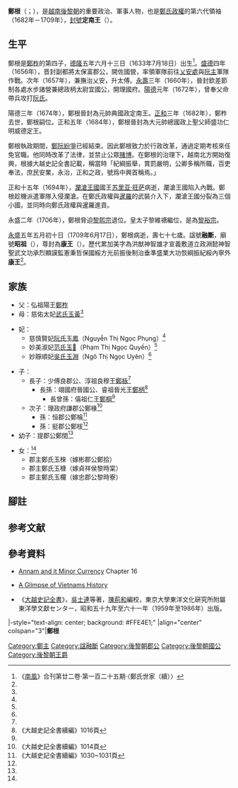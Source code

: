 {{東亞男性歷史人物
|名稱 =鄭根
|身份 =[[後黎朝|後黎朝]][[鄭主|鄭主]]
|國家 =[[大越|大越]]
|時代 =[[黎中興朝|黎中興朝]]
|主君 =[[黎熙宗|黎熙宗]] → [[黎裕宗|黎裕宗]] 
|屆數 =6
|最高職務 =定南王<br/><span style="font-size:smaller;">（1682年—1709年）</span>
|前任 = [[鄭柞|鄭柞]]
|繼任 = [[鄭棡|鄭棡]]
|圖片名稱 =Trịnh Căn.png
|圖片大小 =100px
|圖片說明 =《鄭家正譜》中的鄭根畫像
|姓 =
|名 =
|姓名 =
|字 =
|號=
|官職 =
|封爵 =
|封號 =定南王
|尊號 =康王
|府邸 =理國府
|出生日期 =1633年7月18日<br>德隆五年六月十三日
|出生地點 =
|婚年 =
|逝世日期 ={{death date and age|1709|6|17|1633|7|18}}<br>永盛五年五月初十日
|逝世地點 =
|廟號 =昭祖
|諡號 =融斷
|墓葬 =安定縣建上社
|祠廟 =
|父親 =[[鄭柞|鄭柞]]
|嫡母 =
|母親 =[[武氏玉黃|武氏玉黃]]
|元配 =
|正室 =
|妻 =[[阮氏玉鳳|阮氏玉鳳]]<br />[[吳氏玉(日卷)|吳氏玉(日卷)]]<br />[[吳氏玉淵|吳氏玉淵]]
|妻之父 =
|妻之嫡母 =
|兄弟 =[[鄭棟|鄭棟]]<br />[[鄭榩|鄭榩]]<br />[[鄭欐|鄭欐]]<br />[[鄭樇|鄭樇]]
|姊妹 =[[鄭氏玉(木盎)|鄭氏玉(木盎)]]<br />[[鄭氏玉檉|鄭氏玉檉]]
|子 =[[鄭栐|鄭栐]]<br />鄭椽<br />鄭閏
|女 =
|其他親屬 =孫：[[鄭柄|鄭柄]]<br />曾孫：[[鄭棡|鄭棡]]
|功名 = 
|經歷 =1656年封佐國營副都將太保富郡公，开佐國營，賜佐國將軍印<br />1660年進封欽差節制各處水步諸營兼總政柄太尉宜國公，開理國府，頒銀印<br />1674年進封元帥典國政定南王<br />1684年進封大元帥總國政上聖父師盛功仁明威德定王
|著作 =
|注釋 =
}}
'''鄭根'''（{{vie|v='''Trịnh Căn'''|hn=鄭根}}；{{bd|1633年|7月18日|1709年|6月17日|CatIdx=S鄭}}），是[[越南|越南]][[後黎朝|後黎朝]]的重要政治、軍事人物，也是[[鄭主|鄭氏政權]]的第六代領袖（1682年－1709年），[[封號|封號]]'''定南王'''（{{vie|v='''Định Nam Vương'''|hn=定南王}}）。

==生平==
鄭根是[[鄭柞|鄭柞]]的第四子，[[德隆|德隆]]五年六月十三日（1633年7月18日）出生<ref name=saija>《[[南風_(越南雜誌)|南風]]》合刊第廿二卷·第一百二十五期·〈鄭氏世家（續）〉</ref>。[[盛德_(黎神宗)|盛德]]四年（1656年），晋封副都將太保富郡公，開佐國營，率領軍隊前往[[乂安處|乂安處]]與[[阮主|阮主]]軍隊作戰。次年（1657年），兼撫治乂安，升太傅。[[永壽_(越南)|永壽]]三年（1660年），晉封欽差節制各處水步諸營兼總政柄太尉宜國公，開理國府。[[陽德|陽德]]元年（1672年），曾奉父命帶兵攻打[[阮主|阮氏]]。

陽德三年（1674年），鄭根晉封為元帥典國政定南王。[[正和_(越南)|正和]]三年（1682年），鄭柞去世，鄭根嗣位。正和五年（1684年），鄭根晉封為大元帥總國政上聖父師盛功仁明威德定王。

鄭根執政期間，[[鄭阮紛爭|鄭阮紛爭]]已經結束。因此鄭根致力於行政改革，通過定期考核來任免官職。他同時改革了法律，並禁止公眾[[賭博|賭博]]。在鄭根的治理下，越南北方開始復興，根據大越史記全書記載，稱當時「紀綱振舉，賞罰嚴明，公卿多稱所職，百吏奉法，庶民安業，永治，正和之政，號爲中興首稱焉。」

正和十五年（1694年），[[瀾滄王國|瀾滄王國]]國王[[苏里亚·旺萨|苏里亚·旺萨]]病逝，瀾滄王國陷入內戰。鄭根趁機派遣軍隊入侵瀾滄。在鄭氏政權與[[大城王國|暹羅]]的武裝介入下，瀾滄王國分裂為三個小國，並同時向鄭氏政權與暹羅進貢。

永盛二年（1706年），鄭根脅迫[[黎熙宗|黎熙宗]]退位。皇太子黎維禟繼位，是為[[黎裕宗|黎裕宗]]。

[[永盛|永盛]]五年五月初十日（1709年6月17日），鄭根病逝，壽七十七歲。諡號'''融斷'''，廟號'''昭祖'''（{{vie|v='''Chiêu Tổ'''|hn=昭祖}}），尊封為'''康王'''（{{vie|v='''Khang Vương'''|hn=康王}}）。歷代累加美字為洪猷神智雄才宣義敷道立政淵懿神智聖武文功承烈顯謨監憲秉哲保國綏方光前振後制治垂準盛業大功恢綱振紀綏內寧外'''康王'''<ref name=saija/>。

==家族==
*父：弘祖陽王[[鄭柞|鄭柞]]
*母：慈佑太妃[[武氏玉黃|武氏玉黃]]<ref name=saija/>

*妃：
**慈慎賢妃[[阮氏玉鳳|阮氏玉鳳]]（Nguyễn Thị Ngọc Phụng）<ref name=saija/>{{Notetag|一作'''莊順賢妃'''<ref name=lcxzlz>《[[歷朝憲章類誌|歷朝憲章類誌]]》卷二十一·禮儀誌·宗廟奉祀之禮</ref>。}}
**妙美淑妃[[范氏玉𭦣|范氏玉𭦣]]（Phạm Thị Ngọc Quyền）<ref name=saija/>
**妙靜順妃[[吳氏玉淵|吳氏玉淵]]（Ngô Thị Ngọc Uyên）<ref name=saija/>

*子：
**長子：少傅良郡公、淳祖良穆王[[鄭栐|鄭栐]]<ref name=saija/>
***長孫：翊國府晉國公、睿祖晉光王[[鄭柄|鄭柄]]<ref name="daiviet516">《大越史記全書續編》1016頁</ref>
****長曾孫：僖祖仁王[[鄭棡|鄭棡]]<ref name="daiviet516"/>
**次子：理政府謙郡公鄭椽<ref name="daiviet515">《大越史記全書續編》1014頁</ref>
***孫：恒郡公鄭棆<ref name="daiviet523">《大越史記全書續編》1030~1031頁</ref>
***孫：挺郡公鄭柭<ref name="daiviet523"/>
*幼子：提郡公鄭閏<ref name=saija/>

*女：<ref name=saija/>
**郡主鄭氏玉棶（嫁彬郡公鄭拾）
**郡主鄭氏玉槺（嫁貞祥侯黎時棠）
**郡主鄭氏玉欄（嫁忠郡公黎時寮）

==腳註==
<references group="註" />

==参考文献==
{{reflist}}

== 參考資料 ==
* {{en}}[http://art-hanoi.com/toda/16.html Annam and it Minor Currency] {{Wayback|url=http://art-hanoi.com/toda/16.html |date=20060501093058 }} Chapter 16 
* {{en}}[https://web.archive.org/web/20010412020626/http://www.geocities.com/SoHo/Den/5908/history/glimpse.html A Glimpse of Vietnams History]
*{{zh-hant}}{{ja}}《[[大越史記全書|大越史記全書]]》，[[吳士連|吳士連]]等著，[[陳荊和|陳荊和]]編校，東京大學東洋文化硏究所附屬東洋學文獻センター，昭和五十九年至六十一年（1959年至1986年）出版。
{{reflist}}

{{start box}}
|-style="text-align: center; background: #FFE4E1;"
|align="center" colspan="3"|'''鄭根'''
{{s-before|[[鄭柞|鄭柞]]}}
{{s-title|[[越南君主列表#鄭主|越南後黎朝鄭主]]|1682年－1709年}}
{{s-after|[[鄭棡|鄭棡]]}}
{{end box}}

{{鄭主}}
{{Authority control}}
[[Category:鄭主|Category:鄭主]]
[[Category:諡融斷|Category:諡融斷]]
[[Category:後黎朝郡公|Category:後黎朝郡公]]
[[Category:後黎朝國公|Category:後黎朝國公]]
[[Category:後黎朝王爵|Category:後黎朝王爵]]